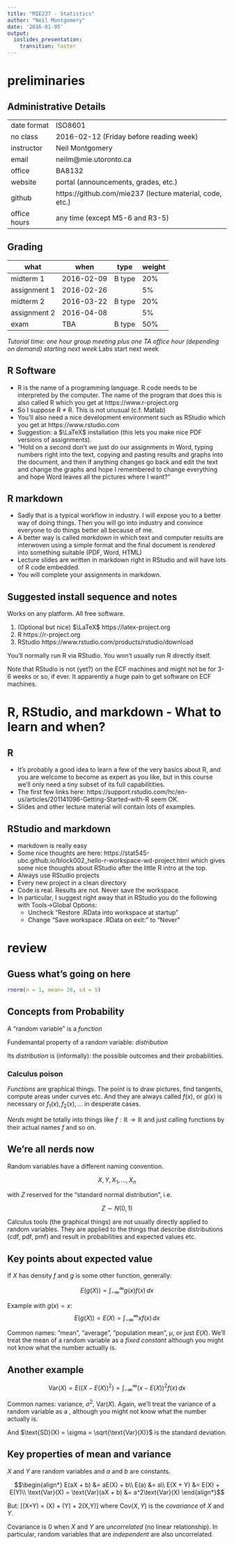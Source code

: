```yaml
---
title: "MIE237 - Statistics"
author: "Neil Montgomery"
date: '2016-01-05'
output: 
  ioslides_presentation:
    transition: faster
---
```

# preliminaries

## Administrative Details 

 | 
--|--
date format | ISO8601
no class | 2016-02-12 (Friday before reading week)
instructor | Neil Montgomery
email | neilm@mie.utoronto.ca
office | BA8132
website | portal (announcements, grades, etc.)
github | https://github.com/mie237 (lecture material, code, etc.)
office hours | any time (except M5-6 and R3-5)

## Grading

what | when | type | weight
--|--|--|--
midterm 1 | 2016-02-09 | B type | 20%
assignment 1 | 2016-02-26 | | 5%
midterm 2 | 2016-03-22 | B type | 20%
assignment 2 | 2016-04-08 | | 5%
exam | TBA | B type | 50%

*Tutorial time: one hour group meeting plus one TA office hour (depending on demand) starting next week
*Labs start next week

## R Software

* R is the name of a programming language. R code needs to be interpreted by the computer. The name of the program that does this is also called R which you get at https://www.r-project.org
* So I suppose R $\ne$ R. This is not unusual (c.f. Matlab)
* You'll also need a nice development environment such as RStudio which you get at https://www.rstudio.com
* Suggestion: a $\LaTeX$ installation (this lets you make nice PDF versions of assignments).
* "Hold on a second don't we just do our assignments in Word, typing numbers right into the text, copying and pasting results and graphs into the document, and then if anything changes go back and edit the text and change the graphs and hope I remembered to change everything and hope Word leaves all the pictures where I want?"

## R markdown

* Sadly that is a typical workflow in industry. I will expose you to a better way of doing things. Then you will go into industry and convince everyone to do things better all because of me.
* A better way is called *markdown* in which text and computer results are interwoven using a simple format and the final document is *rendered* into something suitable (PDF, Word, HTML)
* Lecture slides are written in markdown right in RStudio and will have lots of R code embedded.
* You will complete your assignments in markdown. 

## Suggested install sequence and notes

Works on any platform. All free software.

1. (Optional but nice) $\LaTeX$ https://latex-project.org
2. R https://r-project.org
3. RStudio https://www.rstudio.com/products/rstudio/download

You'll normally run R via RStudio. You won't usually run R directly itself.

Note that RStudio is not (yet?) on the ECF machines and might not be for 3-6 weeks or so, if ever. It apparently a huge pain to get software on ECF machines.

# R, RStudio, and markdown - What to learn and when?

## R

* It's probably a good idea to learn a few of the very basics about R, and you are welcome to become as expert as you like, but in this course we'll only need a tiny subset of its full capabilitities.
* The first few links here: https://support.rstudio.com/hc/en-us/articles/201141096-Getting-Started-with-R seem OK.
* Slides and other lecture material will contain lots of examples.

## RStudio and markdown

* markdown is really easy
* Some nice thoughts are here: https://stat545-ubc.github.io/block002_hello-r-workspace-wd-project.html which gives some nice thoughts about RStudio after the little R intro at the top.
* Always use RStudio projects
* Every new project in a clean directory
* Code is real. Results are not. Never save the workspace.
* In particular, I suggest right away that in RStudio you do the following with Tools->Global Options:
    + Uncheck "Restore .RData into workspace at startup"
    + Change "Save workspace .RData on exit:" to "Never"
    
# review

## Guess what's going on here

```r
rnorm(n = 1, mean= 20, sd = 5)
```

## Concepts from Probability { .build }

A "random variable" is a *function*

Fundemantal property of a random variable: *distribution*

Its *distribution* is (informally): the possible outcomes and their probabilities.

### Calculus poison { .build }

*Functions* are graphical things. The point is to draw pictures, find tangents, compute areas under curves etc. And they are always called $f(x)$, or $g(x)$ is necessary or $f_1(x), f_2(x), \ldots$ in desperate cases. 

*Nerds* might be totally into things like $f:\mathbb{R} \longrightarrow \mathbb{R}$ and just calling functions by their actual names $f$ and so on.

## We're all nerds now

Random variables have a different naming convention.

$$X, Y, X_1, \ldots, X_n$$

with $Z$ reserved for the "standard normal distribution", i.e.  

$$Z \sim N(0,1)$$

Calculus tools (the graphical things) are not usually directly applied to random variables. They are applied to the things that describe distributions (cdf, pdf, pmf) and result in probabilities and expected values etc.

## Key points about expected value { .build }

If $X$ has density $f$ and $g$ is some other function, generally:

$$E(g(X)) = \int_{-\infty}^{\infty} g(x)f(x)\,dx$$

Example with $g(x)=x$:
$$E(g(X)) = E(X) = \int_{-\infty}^{\infty} x f(x)\,dx$$

Common names: "mean", "average", "population mean", $\mu$, or just $E(X)$. We'll treat the mean of a random variable as a *fixed constant* although you might not know what the number actually is.

## Another example { .build }

$$\text{Var}(X) = E((X-E(X))^2) = \int_{-\infty}^{\infty} (x-E(X))^2 f(x)\,dx$$

Common names: variance, $\sigma^2$, Var$(X)$. Again, we'll treat the variance of a random variable as a \textit{fixed constant}, although you might not know what the number actually is.

And $\text{SD}(X) = \sigma = \sqrt{\text{Var}(X)}$ is the standard deviation.

## Key properties of mean and variance 

$X$ and $Y$ are random variables and $a$ and $b$ are constants.

$$\begin{align*}
E(aX + b) &= aE(X) + b\\
E(a) &= a\\
E(X + Y) &= E(X) + E(Y)\\
\text{Var}(X) = \text{Var}(aX + b) &= a^2\text{Var}(X)
\end{align*}$$

But: 
\[\text{Var}(X+Y) = \text{Var}(X) + \text{Var}(Y) + 2\text{Cov}(X,Y)\]
where $\text{Cov}(X,Y)$ is the *covariance* of $X$ and $Y$.

Covariance is 0 when $X$ and $Y$ are *uncorrelated* (no linear relationship). In particular, random variables that are *independent* are also uncorrelated.
